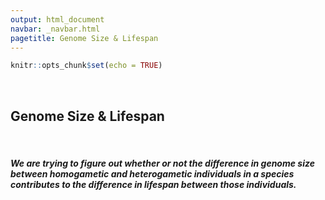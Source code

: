 ```yaml
---
output: html_document
navbar: _navbar.html
pagetitle: Genome Size & Lifespan
---
```


```r
knitr::opts_chunk$set(echo = TRUE)
```

<br>

## **Genome Size & Lifespan**

<br>

##### We are trying to figure out whether or not the difference in genome size between homogametic and heterogametic individuals in a species contributes to the difference in lifespan between those individuals.
